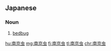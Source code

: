 ==Japanese==
{{ja-kanjitab|なん|きん|むし}}

===Noun===
{{ja-noun|ナンキンむし}}

# [[bedbug]]

[[hu:南京虫]]
[[mg:南京虫]]
[[fj:南京虫]]
[[tl:南京虫]]
[[chr:南京虫]]